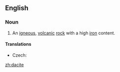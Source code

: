 ==English==

===Noun===
{{en-noun}}
{{wikipedia}}

# {{geology}} An [[igneous]], [[volcanic]] [[rock]] with a high [[iron]] content.

====Translations====
{{trans-top|(geology) an igneous, volcanic rock with a high iron content}}
* Czech: {{t-|cs|dacit|m}}
{{trans-mid}}
{{trans-bottom}}

[[zh:dacite]]